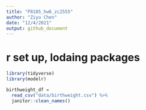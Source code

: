 ```yaml
---
title: "P8105_hw6_zc2555"
author: "Ziyu Chen"
date: "12/4/2021"
output: github_document
---
```


# r set up, lodaing packages 
```r
library(tidyverse)
library(modelr)

```

```r
birthweight_df = 
  read_csv("data/birthweight.csv") %>%
  janitor::clean_names()
  
```

